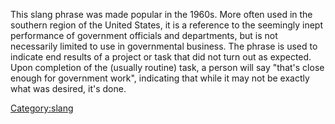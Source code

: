 This slang phrase was made popular in the 1960s.  More often used in the southern region of the United States, it is a reference to the seemingly inept performance of government officials and departments, but is not necessarily limited to use in governmental business.  The phrase is used to indicate end results of a project or task that did not turn out as expected.   Upon completion of the (usually routine) task, a person will say "that's close enough for government work", indicating that while it may not be exactly what was desired, it's done.

[[Category:slang]]